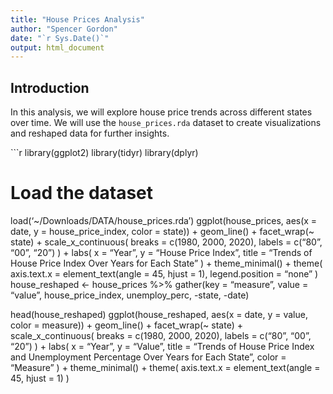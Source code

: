 ```yaml
---
title: "House Prices Analysis"
author: "Spencer Gordon"
date: "`r Sys.Date()`"
output: html_document
---
```


## Introduction

In this analysis, we will explore house price trends across different states over time. We will use the `house_prices.rda` dataset to create visualizations and reshaped data for further insights.

```r
library(ggplot2)
library(tidyr)
library(dplyr)

# Load the dataset
load('~/Downloads/DATA/house_prices.rda')
ggplot(house_prices, aes(x = date, y = house_price_index, color = state)) +
  geom_line() +
  facet_wrap(~ state) +
  scale_x_continuous(
    breaks = c(1980, 2000, 2020),
    labels = c("80", "00", "20")
  ) +
  labs(
    x = "Year",
    y = "House Price Index",
    title = "Trends of House Price Index Over Years for Each State"
  ) +
  theme_minimal() +
  theme(
    axis.text.x = element_text(angle = 45, hjust = 1),
    legend.position = "none"
  )
house_reshaped <- house_prices %>%
  gather(key = "measure", value = "value", house_price_index, unemploy_perc, -state, -date)

head(house_reshaped)
ggplot(house_reshaped, aes(x = date, y = value, color = measure)) +
  geom_line() +
  facet_wrap(~ state) +
  scale_x_continuous(
    breaks = c(1980, 2000, 2020),
    labels = c("80", "00", "20")
  ) +
  labs(
    x = "Year",
    y = "Value",
    title = "Trends of House Price Index and Unemployment Percentage Over Years for Each State",
    color = "Measure"
  ) +
  theme_minimal() +
  theme(
    axis.text.x = element_text(angle = 45, hjust = 1)
  )

